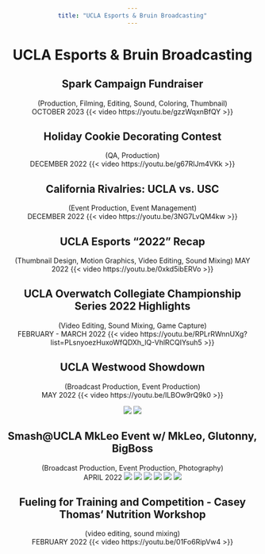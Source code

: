 ```yaml
---
title: "UCLA Esports & Bruin Broadcasting"
---
```


<style>
*{
    text-align: center;
}
</style>

# UCLA Esports & Bruin Broadcasting

## Spark Campaign Fundraiser
(Production, Filming, Editing, Sound, Coloring, Thumbnail) <br>
OCTOBER 2023
{{< video https://youtu.be/gzzWqxnBfQY >}}

## Holiday Cookie Decorating Contest
(QA, Production) <br>
DECEMBER 2022
{{< video https://youtu.be/g67RlJm4VKk >}}

## California Rivalries: UCLA vs. USC
(Event Production, Event Management) <br>
DECEMBER 2022
{{< video https://youtu.be/3NG7LvQM4kw >}}

## UCLA Esports "2022" Recap
(Thumbnail Design, Motion Graphics, Video Editing, Sound Mixing)
MAY 2022
{{< video https://youtu.be/0xkd5ibERVo >}}

## UCLA Overwatch Collegiate Championship Series 2022 Highlights
(Video Editing, Sound Mixing, Game Capture) <br>
FEBRUARY - MARCH 2022
{{< video https://youtu.be/RPLrRWnnUXg?list=PLsnyoezHuxoWfQDXh_lQ-VhlRCQIYsuh5 >}}

## UCLA Westwood Showdown
(Broadcast Production, Event Production) <br>
MAY 2022
{{< video https://youtu.be/lLBOw9rQ9k0 >}}

![](MEDIA/UCLA/ucla1.jpg)
![](MEDIA/UCLA/ucla2.jpg)

## Smash@UCLA MkLeo Event w/ MkLeo, Glutonny, BigBoss
(Broadcast Production, Event Production, Photography)<br>
APRIL 2022
![](MEDIA/UCLA/ucla3.jpg)
![](MEDIA/UCLA/ucla4.jpg)
![](MEDIA/UCLA/ucla5.jpg)
![](MEDIA/UCLA/ucla6.jpg)
![](MEDIA/UCLA/ucla7.jpg)
![](MEDIA/UCLA/ucla8.jpg)

## Fueling for Training and Competition - Casey Thomas' Nutrition Workshop
(video editing, sound mixing)<br>
FEBRUARY 2022
{{< video https://youtu.be/01Fo6RipVw4 >}}


